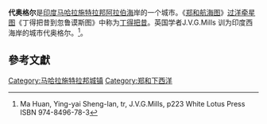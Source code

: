 '''代奥格尔'''是[[印度|印度]][[马哈拉施特拉邦|马哈拉施特拉邦]][[阿拉伯海|阿拉伯海]]岸的一个城市。《[[郑和航海图|郑和航海图]]》[[过洋牵星术|过洋牵星图]]《丁得把昔到忽鲁谟斯图》中称为[[丁得把昔|丁得把昔]]。英国学者J.V.G.Mills 训为印度西海岸的城市代奥格尔。<ref>Ma Huan, Ying-yai Sheng-lan, tr, J.V.G.Mills, p223  White Lotus Press  ISBN 974-8496-78-3</ref>。
{{coord|16.3735|N|73.3778|E|display=title}}


==參考文獻==
<div class="references-small">
<references></references>
</div>

[[Category:马哈拉施特拉邦城镇|Category:马哈拉施特拉邦城镇]]
[[Category:郑和下西洋|Category:郑和下西洋]]